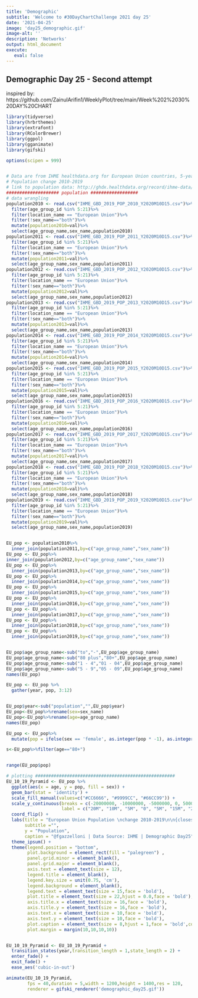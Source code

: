 ```yaml
---
title: 'Demographic'
subtitle: 'Welcome to #30DayChartChallenge 2021 day 25'
date: '2021-04-25'
image: 'day25_demographic.gif'
image-alt: ''
description: 'Networks'
output: html_document
execute: 
   eval: false
---
```



## Demographic Day 25 - Second attempt 
inspired by: https://github.com/ZainulArifin1/WeeklyPlot/tree/main/Week%202%2030%20DAY%20CHART
```r

library(tidyverse)
library(hrbrthemes)
library(extrafont)
library(RColorBrewer)
library(ggpol)
library(gganimate)
library(gifski)

options(scipen = 999)


# Data are from IHME healthdata.org for European Union countries, 5-year cat 
# Population change 2010-2019
# link to population data: http://ghdx.healthdata.org/record/ihme-data/gbd-2019-population-estimates-1950-2019
#################### population ##################
# data wrangling
population2010 <- read.csv("IHME_GBD_2019_POP_2010_Y2020M10D15.csv")%>%
  filter(age_group_id %in% 5:21)%>%
  filter(location_name == "European Union")%>%
  filter(!sex_name=="both")%>%
  mutate(population2010=val)%>%
  select(age_group_name,sex_name,population2010)
population2011 <- read.csv("IHME_GBD_2019_POP_2011_Y2020M10D15.csv")%>%
  filter(age_group_id %in% 5:21)%>%
  filter(location_name == "European Union")%>%
  filter(!sex_name=="both")%>%
  mutate(population2011=val)%>%
  select(age_group_name,sex_name,population2011)
population2012 <- read.csv("IHME_GBD_2019_POP_2012_Y2020M10D15.csv")%>%
  filter(age_group_id %in% 5:21)%>%
  filter(location_name == "European Union")%>%
  filter(!sex_name=="both")%>%
  mutate(population2012=val)%>%
  select(age_group_name,sex_name,population2012)
population2013 <- read.csv("IHME_GBD_2019_POP_2013_Y2020M10D15.csv")%>%
  filter(age_group_id %in% 5:21)%>%
  filter(location_name == "European Union")%>%
  filter(!sex_name=="both")%>%
  mutate(population2013=val)%>%
  select(age_group_name,sex_name,population2013)
population2014 <- read.csv("IHME_GBD_2019_POP_2014_Y2020M10D15.csv")%>%
  filter(age_group_id %in% 5:21)%>%
  filter(location_name == "European Union")%>%
  filter(!sex_name=="both")%>%
  mutate(population2014=val)%>%
  select(age_group_name,sex_name,population2014)
population2015 <- read.csv("IHME_GBD_2019_POP_2015_Y2020M10D15.csv")%>%
  filter(age_group_id %in% 5:21)%>%
  filter(location_name == "European Union")%>%
  filter(!sex_name=="both")%>%
  mutate(population2015=val)%>%
  select(age_group_name,sex_name,population2015)
population2016 <- read.csv("IHME_GBD_2019_POP_2016_Y2020M10D15.csv")%>%
  filter(age_group_id %in% 5:21)%>%
  filter(location_name == "European Union")%>%
  filter(!sex_name=="both")%>%
  mutate(population2016=val)%>%
  select(age_group_name,sex_name,population2016)
population2017 <- read.csv("IHME_GBD_2019_POP_2017_Y2020M10D15.csv")%>%
  filter(age_group_id %in% 5:21)%>%
  filter(location_name == "European Union")%>%
  filter(!sex_name=="both")%>%
  mutate(population2017=val)%>%
  select(age_group_name,sex_name,population2017)
population2018 <- read.csv("IHME_GBD_2019_POP_2018_Y2020M10D15.csv")%>%
  filter(age_group_id %in% 5:21)%>%
  filter(location_name == "European Union")%>%
  filter(!sex_name=="both")%>%
  mutate(population2018=val)%>%
  select(age_group_name,sex_name,population2018)
population2019 <- read.csv("IHME_GBD_2019_POP_2019_Y2020M10D15.csv")%>%
  filter(age_group_id %in% 5:21)%>%
  filter(location_name == "European Union")%>%
  filter(!sex_name=="both")%>%
  mutate(population2019=val)%>%
  select(age_group_name,sex_name,population2019)


EU_pop <- population2010%>%
  inner_join(population2011,by=c("age_group_name","sex_name"))
EU_pop <- EU_pop%>%
inner_join(population2012,by=c("age_group_name","sex_name"))
EU_pop <- EU_pop%>%
  inner_join(population2013,by=c("age_group_name","sex_name"))
EU_pop <- EU_pop%>%
  inner_join(population2014,by=c("age_group_name","sex_name"))
EU_pop <- EU_pop%>%
  inner_join(population2015,by=c("age_group_name","sex_name"))
EU_pop <- EU_pop%>%
  inner_join(population2016,by=c("age_group_name","sex_name"))
EU_pop <- EU_pop%>%
  inner_join(population2017,by=c("age_group_name","sex_name"))
EU_pop <- EU_pop%>%
  inner_join(population2018,by=c("age_group_name","sex_name"))
EU_pop <- EU_pop%>%
  inner_join(population2019,by=c("age_group_name","sex_name"))


EU_pop$age_group_name<-sub("to","-",EU_pop$age_group_name)
EU_pop$age_group_name<-sub("80 plus","80+",EU_pop$age_group_name)
EU_pop$age_group_name<-sub("1 - 4","01 - 04",EU_pop$age_group_name)
EU_pop$age_group_name<-sub("5 - 9","05 - 09",EU_pop$age_group_name)
names(EU_pop)

EU_pop <- EU_pop %>%
  gather(year, pop, 3:12) 


EU_pop$year<-sub("population","",EU_pop$year)
EU_pop<-EU_pop%>%rename(sex=sex_name)
EU_pop<-EU_pop%>%rename(age=age_group_name)
names(EU_pop)

EU_pop <- EU_pop%>%
  mutate(pop = ifelse(sex == 'female', as.integer(pop * -1), as.integer(pop)))

s<-EU_pop%>%filter(age=="80+")


range(EU_pop$pop)

# plotting #####################################################
EU_10_19_Pyramid <- EU_pop %>%
  ggplot(aes(x = age, y = pop, fill = sex)) +
  geom_bar(stat = 'identity') +
  scale_fill_manual(values=c("#CC6666", "#9999CC", "#66CC99")) +
  scale_y_continuous(breaks = c(-20000000, -10000000, -5000000, 0, 5000000, 10000000, 20000000),
                     label = c("20M", "10M", "5M", "0", "5M", "15M", "20M")) +
  coord_flip() + 
  labs(title = "European Union Population \nchange 2010-2019\n\n{closest_state}",
       subtitle ="",
       y = "Population",
       caption = "@fgazzelloni | Data Source: IHME | Demographic Day25") +
  theme_ipsum() +
  theme(legend.position = "bottom",
        plot.background = element_rect(fill = "palegreen") ,
        panel.grid.minor = element_blank(),
        panel.grid.major = element_blank(),
        axis.text = element_text(size = 12),
        legend.title = element_blank(),
        legend.key.size = unit(0.75, 'cm'),
        legend.background = element_blank(),
        legend.text = element_text(size = 15,face = 'bold'),
        plot.title = element_text(size = 22,hjust = 0.0,face = 'bold'),
        axis.title.x = element_text(size = 16,face = 'bold'),
        axis.title.y = element_text(size = 16,face = 'bold'),
        axis.text.x = element_text(size = 10,face = 'bold'),
        axis.text.y = element_text(size = 10,face = 'bold'),
        plot.caption = element_text(size = 8,hjust = 1,face = 'bold',color = "#CC6666"),
        plot.margin = margin(10,10,10,10))


EU_10_19_Pyramid <- EU_10_19_Pyramid + 
  transition_states(year,transition_length = 1,state_length = 2) + 
  enter_fade() +
  exit_fade() + 
  ease_aes('cubic-in-out')

animate(EU_10_19_Pyramid,
        fps = 40,duration = 5,width = 1200,height = 1400,res = 120,
        renderer = gifski_renderer('demographic_day25.gif'))


```
